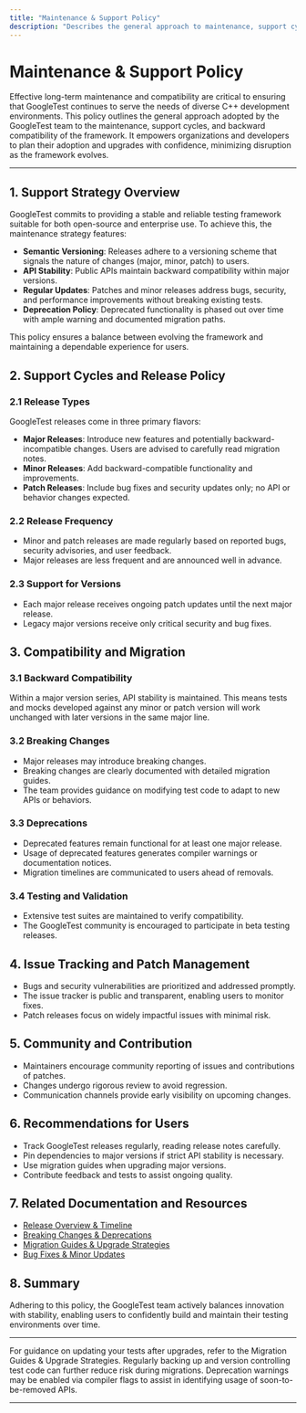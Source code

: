 ```yaml
---
title: "Maintenance & Support Policy"
description: "Describes the general approach to maintenance, support cycles, and compatibility policies adopted by the GoogleTest team. Helps organizations plan for the long-term and stay aligned with upstream changes."
---
```


# Maintenance & Support Policy

Effective long-term maintenance and compatibility are critical to ensuring that GoogleTest continues to serve the needs of diverse C++ development environments. This policy outlines the general approach adopted by the GoogleTest team to the maintenance, support cycles, and backward compatibility of the framework. It empowers organizations and developers to plan their adoption and upgrades with confidence, minimizing disruption as the framework evolves.

---

## 1. Support Strategy Overview

GoogleTest commits to providing a stable and reliable testing framework suitable for both open-source and enterprise use. To achieve this, the maintenance strategy features:

- **Semantic Versioning**: Releases adhere to a versioning scheme that signals the nature of changes (major, minor, patch) to users.
- **API Stability**: Public APIs maintain backward compatibility within major versions.
- **Regular Updates**: Patches and minor releases address bugs, security, and performance improvements without breaking existing tests.
- **Deprecation Policy**: Deprecated functionality is phased out over time with ample warning and documented migration paths.

This policy ensures a balance between evolving the framework and maintaining a dependable experience for users.

## 2. Support Cycles and Release Policy

### 2.1 Release Types

GoogleTest releases come in three primary flavors:

- **Major Releases**: Introduce new features and potentially backward-incompatible changes. Users are advised to carefully read migration notes.
- **Minor Releases**: Add backward-compatible functionality and improvements.
- **Patch Releases**: Include bug fixes and security updates only; no API or behavior changes expected.

### 2.2 Release Frequency

- Minor and patch releases are made regularly based on reported bugs, security advisories, and user feedback.
- Major releases are less frequent and are announced well in advance.

### 2.3 Support for Versions

- Each major release receives ongoing patch updates until the next major release.
- Legacy major versions receive only critical security and bug fixes.

## 3. Compatibility and Migration

### 3.1 Backward Compatibility

Within a major version series, API stability is maintained. This means tests and mocks developed against any minor or patch version will work unchanged with later versions in the same major line.

### 3.2 Breaking Changes

- Major releases may introduce breaking changes.
- Breaking changes are clearly documented with detailed migration guides.
- The team provides guidance on modifying test code to adapt to new APIs or behaviors.

### 3.3 Deprecations

- Deprecated features remain functional for at least one major release.
- Usage of deprecated features generates compiler warnings or documentation notices.
- Migration timelines are communicated to users ahead of removals.

### 3.4 Testing and Validation

- Extensive test suites are maintained to verify compatibility.
- The GoogleTest community is encouraged to participate in beta testing releases.

## 4. Issue Tracking and Patch Management

- Bugs and security vulnerabilities are prioritized and addressed promptly.
- The issue tracker is public and transparent, enabling users to monitor fixes.
- Patch releases focus on widely impactful issues with minimal risk.

## 5. Community and Contribution

- Maintainers encourage community reporting of issues and contributions of patches.
- Changes undergo rigorous review to avoid regression.
- Communication channels provide early visibility on upcoming changes.

## 6. Recommendations for Users

- Track GoogleTest releases regularly, reading release notes carefully.
- Pin dependencies to major versions if strict API stability is necessary.
- Use migration guides when upgrading major versions.
- Contribute feedback and tests to assist ongoing quality.

## 7. Related Documentation and Resources

- [Release Overview & Timeline](/changelog/version-highlights/all-releases)
- [Breaking Changes & Deprecations](/changelog/compatibility-migration/breaking-changes)
- [Migration Guides & Upgrade Strategies](/changelog/compatibility-migration/migration-tips)
- [Bug Fixes & Minor Updates](/changelog/bugfixes-patches/bug-fixes)

## 8. Summary

Adhering to this policy, the GoogleTest team actively balances innovation with stability, enabling users to confidently build and maintain their testing environments over time.

---

<Callout title="Tip">
For guidance on updating your tests after upgrades, refer to the Migration Guides & Upgrade Strategies. Regularly backing up and version controlling test code can further reduce risk during migrations.
</Callout>

<Callout title="Note">
Deprecation warnings may be enabled via compiler flags to assist in identifying usage of soon-to-be-removed APIs.
</Callout>

---